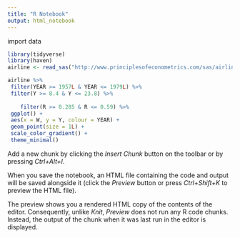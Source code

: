 ```yaml
---
title: "R Notebook"
output: html_notebook
---
```


import data

```r
library(tidyverse)
library(haven)
airline <- read_sas("http://www.principlesofeconometrics.com/sas/airline.sas7bdat",NULL)
```


```r
airline %>%
 filter(YEAR >= 1957L & YEAR <= 1979L) %>%
 filter(Y >= 8.4 & Y <= 23.8) %>%
 
    filter(R >= 0.285 & R <= 0.59) %>%
 ggplot() +
 aes(x = W, y = Y, colour = YEAR) +
 geom_point(size = 1L) +
 scale_color_gradient() +
 theme_minimal()
```

Add a new chunk by clicking the *Insert Chunk* button on the toolbar or by pressing *Ctrl+Alt+I*.

When you save the notebook, an HTML file containing the code and output will be saved alongside it (click the *Preview* button or press *Ctrl+Shift+K* to preview the HTML file).

The preview shows you a rendered HTML copy of the contents of the editor. Consequently, unlike *Knit*, *Preview* does not run any R code chunks. Instead, the output of the chunk when it was last run in the editor is displayed.
